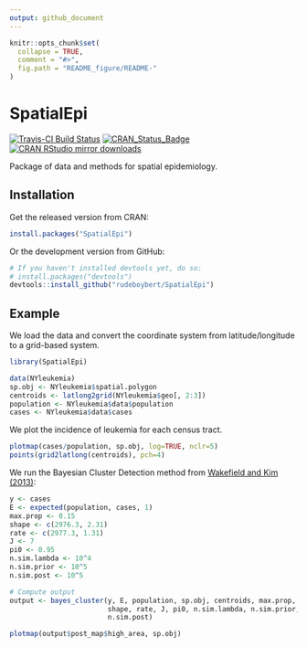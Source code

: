 ```yaml
---
output: github_document
---
```


<!-- README.md is generated from README.Rmd. Please edit that file -->

```r
knitr::opts_chunk$set(
  collapse = TRUE,
  comment = "#>",
  fig.path = "README_figure/README-"
)
```


# SpatialEpi

[![Travis-CI Build Status](https://travis-ci.org/rudeboybert/SpatialEpi.svg?branch=master)](https://travis-ci.org/rudeboybert/SpatialEpi)
[![CRAN_Status_Badge](http://www.r-pkg.org/badges/version/SpatialEpi)](http://cran.r-project.org/package=SpatialEpi)
[![CRAN RStudio mirror downloads](http://cranlogs.r-pkg.org/badges/SpatialEpi)](http://www.r-pkg.org/pkg/SpatialEpi)

Package of data and methods for spatial epidemiology.

## Installation

Get the released version from CRAN:

```r
install.packages("SpatialEpi")
```

Or the development version from GitHub:

```r
# If you haven't installed devtools yet, do so:
# install.packages("devtools")
devtools::install_github("rudeboybert/SpatialEpi")
```

## Example

We load the data and convert the coordinate system from latitude/longitude to a 
grid-based system.  

```r
library(SpatialEpi)
```

```r
data(NYleukemia)
sp.obj <- NYleukemia$spatial.polygon
centroids <- latlong2grid(NYleukemia$geo[, 2:3])
population <- NYleukemia$data$population
cases <- NYleukemia$data$cases
```

We plot the incidence of leukemia for each census tract.  

```r
plotmap(cases/population, sp.obj, log=TRUE, nclr=5)
points(grid2latlong(centroids), pch=4)
```

We run the Bayesian Cluster Detection method from [Wakefield and Kim (2013)](https://www.researchgate.net/publication/235896508_A_Bayesian_model_for_cluster_detection):

```r
y <- cases
E <- expected(population, cases, 1)
max.prop <- 0.15
shape <- c(2976.3, 2.31)
rate <- c(2977.3, 1.31)
J <- 7
pi0 <- 0.95
n.sim.lambda <- 10^4
n.sim.prior <- 10^5
n.sim.post <- 10^5

# Compute output
output <- bayes_cluster(y, E, population, sp.obj, centroids, max.prop,
                        shape, rate, J, pi0, n.sim.lambda, n.sim.prior,
                        n.sim.post)
```


```r
plotmap(output$post_map$high_area, sp.obj)
```



